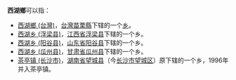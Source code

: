 {{他用
|subject=“西湖鄉”，为[[中国大陆|中国大陆]]与[[臺灣地區|台湾地区]]的“[[县|县]]”区划名称
|other=地理相关的名称
|西湖
}}
'''西湖鄉'''可以指：

* [[西湖鄉_(台灣)|西湖鄉 (台灣)]]，[[台灣|台灣]][[苗栗縣|苗栗縣]]下辖的一个[[乡|乡]]。
* [[西湖乡_(浮梁县)|西湖乡 (浮梁县)]]，[[江西省|江西省]][[浮梁县|浮梁县]]下辖的一个乡。
* [[西湖乡_(阳谷县)|西湖乡 (阳谷县)]]，[[山东省|山东省]][[阳谷县|阳谷县]]下辖的一个乡。
* [[西湖乡_(瓜州县)|西湖乡 (瓜州县)]]，[[甘肃省|甘肃省]][[瓜州县|瓜州县]]下辖的一个乡。
* [[茶亭镇_(长沙市)|茶亭镇 (长沙市)]]，[[湖南省|湖南省]][[望城县|望城县]]（今[[长沙市|长沙市]][[望城区|望城区]]）原下辖的一个乡，1996年并入茶亭镇。

{{disambig|X西湖鄉|Cat=三字中国乡名消歧義}}